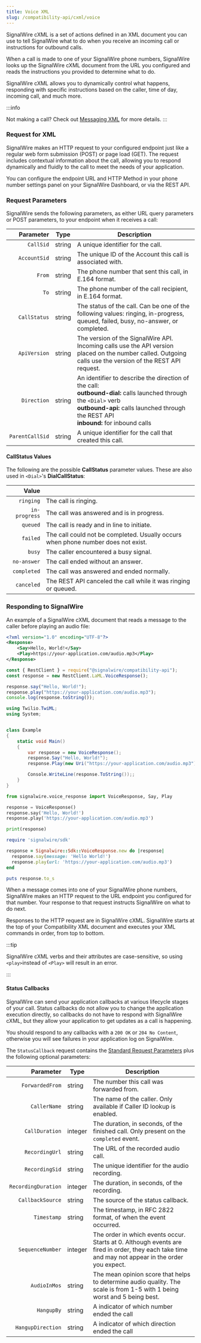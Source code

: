 ---
title: Voice XML
slug: /compatibility-api/cxml/voice
---


SignalWire cXML is a set of actions defined in an XML document you can use to tell SignalWire what to do when you receive an incoming call or instructions for outbound calls.

When a call is made to one of your SignalWire phone numbers, SignalWire looks up the SignalWire cXML document from the URL you configured and reads the instructions you provided to determine what to do.

SignalWire cXML allows you to dynamically control what happens, responding with specific instructions based on the caller, time of day, incoming call, and much more.

:::info

Not making a call? Check out [Messaging XML](/messaging) for more details.
:::

### Request for XML

SignalWire makes an HTTP request to your configured endpoint just like a regular web form submission (POST) or page load (GET). The request includes contextual information about the call, allowing you to respond dynamically and fluidly to the call to meet the needs of your application.

You can configure the endpoint URL and HTTP Method in your phone number settings panel on your SignalWire Dashboard, or via the REST API.

### Request Parameters

SignalWire sends the following parameters, as either URL query parameters or POST parameters, to your endpoint when it receives a call:

|       Parameter | Type   | Description                                                                                                                                                                                                                           |
|----------------:|--------|----------------------------------------------------------------------------------------------------------------------------------------------------------------------------------------------------------------------------|
|       `CallSid` | string | A unique identifier for the call.                                                                                                                                                                                          |
|    `AccountSid` | string | The unique ID of the Account this call is associated with.                                                                                                                                                                 |
|          `From` | string | The phone number that sent this call, in E.164 format.                                                                                                                                                                     |
|            `To` | string | The phone number of the call recipient, in E.164 format.                                                                                                                                                                   |
|    `CallStatus` | string | The status of the call. Can be one of the following values: ringing, in-progress, queued, failed, busy, no-answer, or completed.                                                                                           |
|    `ApiVersion` | string | The version of the SignalWire API. Incoming calls use the API version placed on the number called. Outgoing calls use the version of the REST API request.                                                                 |
|     `Direction` | string | An identifier to describe the direction of the call: <br /> **outbound-dial:** calls launched through the `<Dial>` verb <br /> **outbound-api:** calls launched through the REST API <br /> **inbound:** for inbound calls |
| `ParentCallSid` | string | A unique identifier for the call that created this call.                                                                                                                                                                   |

#### CallStatus Values

The following are the possible **CallStatus** parameter values. These are also used in `<Dial>`'s **DialCallStatus**:

|         Value |                                                                                   |
|--------------:|-----------------------------------------------------------------------------------|
|     `ringing` | The call is ringing.                                                              |
| `in-progress` | The call was answered and is in progress.                                         |
|      `queued` | The call is ready and in line to initiate.                                        |
|      `failed` | The call could not be completed. Usually occurs when phone number does not exist. |
|        `busy` | The caller encountered a busy signal.                                             |
|   `no-answer` | The call ended without an answer.                                                 |
|   `completed` | The call was answered and ended normally.                                         |
|    `canceled` | The REST API canceled the call while it was ringing or queued.                    |

### Responding to SignalWire

An example of a SignalWire cXML document that reads a message to the caller before playing an audio file:

<Tabs groupId="cxml-api">
  <TabItem value="XML">

```xml
<?xml version="1.0" encoding="UTF-8"?>
<Response>
    <Say>Hello, World!</Say>
    <Play>https://your-application.com/audio.mp3</Play>
</Response>
```

  </TabItem>

  <TabItem value="JavaScript">

```javascript
const { RestClient } = require("@signalwire/compatibility-api");
const response = new RestClient.LaML.VoiceResponse();

response.say("Hello, World!");
response.play("https://your-application.com/audio.mp3");
console.log(response.toString());
```

  </TabItem>

  <TabItem value="C#">

```csharp
using Twilio.TwiML;
using System;


class Example
{
    static void Main()
    {
        var response = new VoiceResponse();
        response.Say("Hello, World!");
        response.Play(new Uri("https://your-application.com/audio.mp3"));

        Console.WriteLine(response.ToString());;
    }
}
```

  </TabItem>

  <TabItem value="Python">

```python
from signalwire.voice_response import VoiceResponse, Say, Play

response = VoiceResponse()
response.say('Hello, World!')
response.play('https://your-application.com/audio.mp3')

print(response)
```

  </TabItem>

  <TabItem value="Ruby">

```ruby
require 'signalwire/sdk'

response = Signalwire::Sdk::VoiceResponse.new do |response|
  response.say(message: 'Hello World!')
  response.play(url: 'https://your-application.com/audio.mp3')
end

puts response.to_s
```

  </TabItem>

</Tabs>

When a message comes into one of your SignalWire phone numbers, SignalWire makes an HTTP request to the URL endpoint you configured for that number. Your response to that request instructs SignalWire on what to do next.

Responses to the HTTP request are in SignalWire cXML. SignalWire starts at the top of your Compatibility XML document and executes your XML commands in order, from top to bottom.

:::tip

SignalWire cXML verbs and their attributes are case-sensitive, so using `<play>`instead of `<Play>` will result in an error.

:::

#### Status Callbacks

SignalWire can send your application callbacks at various lifecycle stages of your call. Status callbacks do not allow you to change the application execution directly, so callbacks do not have to respond with SignalWire cXML, but they allow your application to get updates as a call is happening.

You should respond to any callbacks with a `200 OK` or `204 No Content`, otherwise you will see failures in your application log on SignalWire.

The `StatusCallback` request contains the [Standard Request Parameters](#request-parameters) plus the following optional parameters:

|           Parameter | Type    | Description                                                                                                                                       |
| ------------------: | ------- | ------------------------------------------------------------------------------------------------------------------------------------------------- |
|     `ForwardedFrom` | string  | The number this call was forwarded from.                                                                                                          |
|        `CallerName` | string  | The name of the caller. Only available if Caller ID lookup is enabled.                                                                            |
|      `CallDuration` | integer | The duration, in seconds, of the finished call. Only present on the `completed` event.                                                            |
|      `RecordingUrl` | string  | The URL of the recorded audio call.                                                                                                               |
|      `RecordingSid` | string  | The unique identifier for the audio recording.                                                                                                    |
| `RecordingDuration` | integer | The duration, in seconds, of the recording.                                                                                                       |
|    `CallbackSource` | string  | The source of the status callback.                                                                                                                |
|         `Timestamp` | string  | The timestamp, in RFC 2822 format, of when the event occurred.                                                                                    |
|    `SequenceNumber` | integer | The order in which events occur. Starts at 0. Although events are fired in order, they each take time and may not appear in the order you expect. |
|        `AudioInMos` | string  | The mean opinion score that helps to determine audio quality. The scale is from 1-5 with 1 being worst and 5 being best.                          |
|          `HangupBy` | string  | A indicator of which number ended the call                                                                                                        |
|   `HangupDirection` | string  | A indicator of which direction ended the call                                                                                                     |


